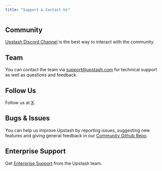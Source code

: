 ```yaml
---
title: "Support & Contact Us"
---
```


## Community

[Upstash Discord Channel](https://upstash.com/discord) is the best way to
interact with the community.

## Team

You can contact the team
via [support@upstash.com](mailto:support@upstash.com) for technical support as
well as questions and feedback.

## Follow Us

Follow us at [X](https://x.com/upstash).

## Bugs & Issues

You can help us improve Upstash by reporting issues, suggesting new features and
giving general feedback in
our [Community Github Repo](https://github.com/upstash/issues/issues/new).

## Enterprise Support

Get [Enterprise Support](/common/help/prosupport) from the Upstash team.
